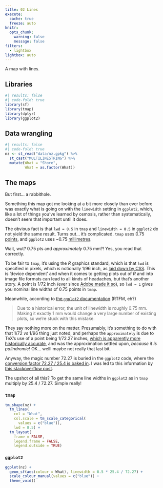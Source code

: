 ```yaml
---
title: 02 Lines
execute: 
  cache: true
  freeze: auto
knitr:
  opts_chunk: 
    warning: false
    message: false
filters:
  - lightbox
lightbox: auto
---
```


A map with lines.

## Libraries
```r
#| results: false
#| code-fold: true
library(sf)
library(tmap)
library(dplyr)
library(ggplot2)
```

## Data wrangling
```r
#| results: false
#| code-fold: true
nz <- st_read("data/nz.gpkg") %>%
  st_cast("MULTILINESTRING") %>%
  mutate(What = "Shore",
         What = as.factor(What))
```

## The maps
But first... a rabbithole.

Something this map got me looking at a bit more closely than ever before was exactly what is going on with the `linewidth` setting in `ggplot2`, which, like a lot of things you've learned by osmosis, rather than systematically, doesn't seem that important until it does. 

The obvious fact is that `lwd = 0.5` in `tmap` and `linewidth = 0.5` in `ggplot2` do not yield the same result. Turns out... it's complicated.  `tmap` uses 0.75 [points](https://en.wikipedia.org/wiki/Point_(typography)), and `ggplot2` uses ~0.75 [millimetres](https://en.wikipedia.org/wiki/Millimetre).

Wait, wut? 0.75 pts and _approximately_ 0.75 mm?! Yes, you read that correctly. 

To be fair to `tmap`, it's using the _R_ graphics standard, which is that `lwd` is specified in pixels, which is notionally 1/96 inch, as [laid down by CSS](https://www.w3schools.com/cssref/css_units.php). This is 'device dependent' and when it comes to getting plots out of _R_ and into image file formats can lead to all kinds of headaches, but that's another story. A point is 1/72 inch (ever since [Adobe made it so](https://en.wikipedia.org/wiki/Point_(typography)#Desktop_publishing_point)), so `lwd = 1` gives you nominal line widths of 0.75 points in `tmap`.

Meanwhile, according to [the `ggplot2` documentation](https://ggplot2.tidyverse.org/articles/ggplot2-specs.html?q=linewidth#linewidth) (RTFM, eh?)

> Due to a historical error, the unit of linewidth is roughly 0.75 mm. Making it exactly 1 mm would change a very large number of existing plots, so we’re stuck with this mistake.

They say nothing more on the matter. Presumably, it's something to do with that 1/72 _vs_ 1/96 thing just noted, and perhaps the `approximately` is due to TeX's use of a point being 1/72.27 inches, [which is apparently more historically accurate](https://tex.stackexchange.com/questions/200934/why-does-a-tex-point-differ-from-a-desktop-publishing-point), and was the approximation settled upon, _because it is palindromic_! OK... welll maybe not really that last bit. 

Anyway, the magic number 72.27 is buried in the `ggplot2` code, where the [conversion factor 72.27 / 25.4 is baked in](https://github.com/tidyverse/ggplot2/blob/b05c6c1f61a52311809ffda775eb258b07518dab/R/geom-.r#L163). I was led to this information by [this stackoverflow post](https://stackoverflow.com/questions/47519624/how-is-the-line-width-size-defined-in-ggplot2).

The upshot of all this? To get the same line widths in `ggplot2` as in `tmap` multiply by 25.4 / 72.27. Simple really!

### `tmap`
```r
tm_shape(nz) + 
  tm_lines(
    col = "What",
    col.scale = tm_scale_categorical(
      values = c("blue")),
    lwd = 0.5) + 
  tm_layout(
    frame = FALSE,
    legend.frame = FALSE,
    legend.outside = TRUE)
```

### `ggplot2`
```r
ggplot(nz) +
  geom_sf(aes(colour = What), linewidth = 0.5 * 25.4 / 72.27) +
  scale_colour_manual(values = c("blue")) +
  theme_void()
```

